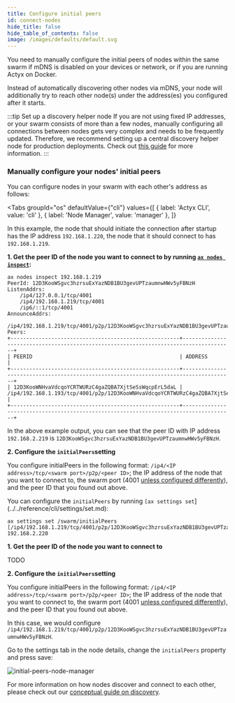```yaml
---
title: Configure initial peers
id: connect-nodes
hide_title: false
hide_table_of_contents: false
image: /images/defaults/default.svg
---
```


You need to manually configure the initial peers of nodes within the same swarm if mDNS is disabled on your devices or network, or if you are running Actyx on Docker.


Instead of automatically discovering other nodes via mDNS, your node will additionally try to reach other node(s) under the address(es) you configured after it starts.

:::tip Set up a discovery helper node
If you are not using fixed IP addresses, or your swarm consists of more than a few nodes, manually configuring all connections between nodes gets very complex and needs to be frequently updated. Therefore, we recommend setting up a central discovery helper node for production deployments. Check out [this guide](../operations/discovery-helper-node.mdx) for more information.
:::

### Manually configure your nodes' initial peers

You can configure nodes in your swarm with each other's address as follows:

<Tabs
  groupId="os"
  defaultValue={"cli"}
  values={[
    { label: 'Actyx CLI', value: 'cli' },
    { label: 'Node Manager', value: 'manager' },
  ]}
>

<TabItem value="cli">

In this example, the node that should initiate the connection after startup has the IP address `192.168.1.220`, the node that it should connect to has `192.168.1.219`.

<!-- markdownlint-disable MD036 -->

**1. Get the peer ID of the node you want to connect to by running [`ax nodes inspect`](../../reference/cli/nodes/inspect.md):**

```text
ax nodes inspect 192.168.1.219
PeerId: 12D3KooWSgvc3hzrsuExYazNDB1BU3gevUPTzaumnwHWv5yFBNzH
ListenAddrs:
    /ip4/127.0.0.1/tcp/4001
    /ip4/192.168.1.219/tcp/4001
    /ip6/::1/tcp/4001
AnnounceAddrs:
    /ip4/192.168.1.219/tcp/4001/p2p/12D3KooWSgvc3hzrsuExYazNDB1BU3gevUPTzaumnwHWv5yFBNzH
Peers:
+------------------------------------------------------+--------------------------------------------------------------------------------------+
| PEERID                                               | ADDRESS                                                                              |
+------------------------------------------------------+--------------------------------------------------------------------------------------+
| 12D3KooWNHvaVdcqoYCRTWURzC4gaZQBA7XjtSeSsWqcpErL5daL | /ip4/192.168.1.193/tcp/4001/p2p/12D3KooWNHvaVdcqoYCRTWURzC4gaZQBA7XjtSeSsWqcpErL5daL |
+------------------------------------------------------+--------------------------------------------------------------------------------------+

```

In the above example output, you can see that the peer ID with IP address `192.168.2.219` is `12D3KooWSgvc3hzrsuExYazNDB1BU3gevUPTzaumnwHWv5yFBNzH`.

**2. Configure the `initialPeers`setting**

You configure initialPeers in the following format: `/ip4/<IP address>/tcp/<swarm port>/p2p/<peer ID>`; the IP address of the node that you want to connect to, the swarm port (4001 [unless configured differently](../troubleshooting/installation-and-startup.mdx#err_port_collision)), and the peer ID that you found out above.

You can configure the `initialPeers` by running `[ax settings set`](../../reference/cli/settings/set.md):

```text
ax settings set /swarm/initialPeers [/ip4/192.168.1.219/tcp/4001/p2p/12D3KooWSgvc3hzrsuExYazNDB1BU3gevUPTzaumnwHWv5yFBNzH] 192.168.2.220
```

</TabItem>
<TabItem value="manager">

**1. Get the peer ID of the node you want to connect to**

TODO

**2. Configure the `initialPeers`setting**

You configure initialPeers in the following format: `/ip4/<IP address>/tcp/<swarm port>/p2p/<peer ID>`; the IP address of the node that you want to connect to, the swarm port (4001 [unless configured differently](../troubleshooting/installation-and-startup.mdx#err_port_collision)), and the peer ID that you found out above.

In this case, we would configure `/ip4/192.168.1.219/tcp/4001/p2p/12D3KooWSgvc3hzrsuExYazNDB1BU3gevUPTzaumnwHWv5yFBNzH`.

Go to the settings tab in the node details, change the `initialPeers` property and press save:

![initial-peers-node-manager](/images/how-to/swarms/initial-peers-configuration.png)

<!-- markdownlint-enable MD036 -->

</TabItem>
</Tabs>

For more information on how nodes discover and connect to each other, please check out our [conceptual guide on discovery](../../conceptual/discovery.mdx).
